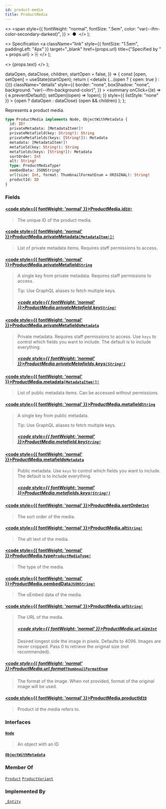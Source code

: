 ```yaml
---
id: product-media
title: ProductMedia
---
```


  <>
    <span
      style={{
        fontWeight: "normal",
        fontSize: ".5em",
        color: "var(--ifm-color-secondary-darkest)",
      }}
    >
      &nbsp;●&nbsp;
    </span>
  </>
);

  <>
    Specification
    <a
      className="link"
      style={{ fontSize: "1.5em", paddingLeft: "4px" }}
      target="\_blank"
      href={props.url}
      title={"Specified by " + props.url}
    >
      ⎘
    </a>
  </>
);

  <>
    <span className={props.class}>{props.text}</span>
  </>
);


  dataOpen,
  dataClose,
  children,
  startOpen = false,
}) => {
  const [open, setOpen] = useState(startOpen);
  return (
    <details
      {...(open ? { open: true } : {})}
      className="details"
      style={{
        border: "none",
        boxShadow: "none",
        background: "var(--ifm-background-color)",
      }}
    >
      <summary
        onClick={(e) => {
          e.preventDefault();
          setOpen((open) => !open);
        }}
        style={{ listStyle: "none" }}
      >
        {open ? dataOpen : dataClose}
      </summary>
      {open && children}
    </details>
  );
};

Represents a product media.

```graphql
type ProductMedia implements Node, ObjectWithMetadata {
  id: ID!
  privateMetadata: [MetadataItem!]!
  privateMetafield(key: String!): String
  privateMetafields(keys: [String!]): Metadata
  metadata: [MetadataItem!]!
  metafield(key: String!): String
  metafields(keys: [String!]): Metadata
  sortOrder: Int
  alt: String!
  type: ProductMediaType!
  oembedData: JSONString!
  url(size: Int, format: ThumbnailFormatEnum = ORIGINAL): String!
  productId: ID
}
```

### Fields

#### [<code style={{ fontWeight: 'normal' }}>ProductMedia.<b>id</b></code>](#)<Bullet />[`ID!`](../../../api-storefront/miscellaneous/scalars/id) <Badge class="badge badge--secondary" text="non-null"/> <Badge class="badge badge--secondary" text="scalar"/> <Badge class="badge badge--secondary" text="miscellaneous"/>

> The unique ID of the product media.

#### [<code style={{ fontWeight: 'normal' }}>ProductMedia.<b>privateMetadata</b></code>](#)<Bullet />[`[MetadataItem!]!`](../../../api-storefront/miscellaneous/objects/metadata-item) <Badge class="badge badge--secondary" text="non-null"/> <Badge class="badge badge--secondary" text="object"/> <Badge class="badge badge--secondary" text="miscellaneous"/>

> List of private metadata items. Requires staff permissions to access.
>
> <Badge text="Added in Saleor 3.12" class="secondary margin-bottom--sm" />

#### [<code style={{ fontWeight: 'normal' }}>ProductMedia.<b>privateMetafield</b></code>](#)<Bullet />[`String`](../../../api-storefront/miscellaneous/scalars/string) <Badge class="badge badge--secondary" text="scalar"/> <Badge class="badge badge--secondary" text="miscellaneous"/>

> A single key from private metadata. Requires staff permissions to access.
>
> Tip: Use GraphQL aliases to fetch multiple keys.
>
> <Badge text="Added in Saleor 3.12" class="secondary margin-bottom--sm" />
>
> ##### [<code style={{ fontWeight: 'normal' }}>ProductMedia.privateMetafield.<b>key</b></code>](#)<Bullet />[`String!`](../../../api-storefront/miscellaneous/scalars/string) <Badge class="badge badge--secondary" text="non-null"/> <Badge class="badge badge--secondary" text="scalar"/> <Badge class="badge badge--secondary" text="miscellaneous"/>

#### [<code style={{ fontWeight: 'normal' }}>ProductMedia.<b>privateMetafields</b></code>](#)<Bullet />[`Metadata`](../../../api-storefront/miscellaneous/scalars/metadata) <Badge class="badge badge--secondary" text="scalar"/> <Badge class="badge badge--secondary" text="miscellaneous"/>

> Private metadata. Requires staff permissions to access. Use `keys` to control which fields you want to include. The default is to include everything.
>
> <Badge text="Added in Saleor 3.12" class="secondary margin-bottom--sm" />
>
> ##### [<code style={{ fontWeight: 'normal' }}>ProductMedia.privateMetafields.<b>keys</b></code>](#)<Bullet />[`[String!]`](../../../api-storefront/miscellaneous/scalars/string) <Badge class="badge badge--secondary" text="list"/> <Badge class="badge badge--secondary" text="scalar"/> <Badge class="badge badge--secondary" text="miscellaneous"/>

#### [<code style={{ fontWeight: 'normal' }}>ProductMedia.<b>metadata</b></code>](#)<Bullet />[`[MetadataItem!]!`](../../../api-storefront/miscellaneous/objects/metadata-item) <Badge class="badge badge--secondary" text="non-null"/> <Badge class="badge badge--secondary" text="object"/> <Badge class="badge badge--secondary" text="miscellaneous"/>

> List of public metadata items. Can be accessed without permissions.
>
> <Badge text="Added in Saleor 3.12" class="secondary margin-bottom--sm" />

#### [<code style={{ fontWeight: 'normal' }}>ProductMedia.<b>metafield</b></code>](#)<Bullet />[`String`](../../../api-storefront/miscellaneous/scalars/string) <Badge class="badge badge--secondary" text="scalar"/> <Badge class="badge badge--secondary" text="miscellaneous"/>

> A single key from public metadata.
>
> Tip: Use GraphQL aliases to fetch multiple keys.
>
> <Badge text="Added in Saleor 3.12" class="secondary margin-bottom--sm" />
>
> ##### [<code style={{ fontWeight: 'normal' }}>ProductMedia.metafield.<b>key</b></code>](#)<Bullet />[`String!`](../../../api-storefront/miscellaneous/scalars/string) <Badge class="badge badge--secondary" text="non-null"/> <Badge class="badge badge--secondary" text="scalar"/> <Badge class="badge badge--secondary" text="miscellaneous"/>

#### [<code style={{ fontWeight: 'normal' }}>ProductMedia.<b>metafields</b></code>](#)<Bullet />[`Metadata`](../../../api-storefront/miscellaneous/scalars/metadata) <Badge class="badge badge--secondary" text="scalar"/> <Badge class="badge badge--secondary" text="miscellaneous"/>

> Public metadata. Use `keys` to control which fields you want to include. The default is to include everything.
>
> <Badge text="Added in Saleor 3.12" class="secondary margin-bottom--sm" />
>
> ##### [<code style={{ fontWeight: 'normal' }}>ProductMedia.metafields.<b>keys</b></code>](#)<Bullet />[`[String!]`](../../../api-storefront/miscellaneous/scalars/string) <Badge class="badge badge--secondary" text="list"/> <Badge class="badge badge--secondary" text="scalar"/> <Badge class="badge badge--secondary" text="miscellaneous"/>

#### [<code style={{ fontWeight: 'normal' }}>ProductMedia.<b>sortOrder</b></code>](#)<Bullet />[`Int`](../../../api-storefront/miscellaneous/scalars/int) <Badge class="badge badge--secondary" text="scalar"/> <Badge class="badge badge--secondary" text="miscellaneous"/>

> The sort order of the media.

#### [<code style={{ fontWeight: 'normal' }}>ProductMedia.<b>alt</b></code>](#)<Bullet />[`String!`](../../../api-storefront/miscellaneous/scalars/string) <Badge class="badge badge--secondary" text="non-null"/> <Badge class="badge badge--secondary" text="scalar"/> <Badge class="badge badge--secondary" text="miscellaneous"/>

> The alt text of the media.

#### [<code style={{ fontWeight: 'normal' }}>ProductMedia.<b>type</b></code>](#)<Bullet />[`ProductMediaType!`](../../../api-storefront/products/enums/product-media-type) <Badge class="badge badge--secondary" text="non-null"/> <Badge class="badge badge--secondary" text="enum"/> <Badge class="badge badge--secondary" text="products"/>

> The type of the media.

#### [<code style={{ fontWeight: 'normal' }}>ProductMedia.<b>oembedData</b></code>](#)<Bullet />[`JSONString!`](../../../api-storefront/miscellaneous/scalars/jsonstring) <Badge class="badge badge--secondary" text="non-null"/> <Badge class="badge badge--secondary" text="scalar"/> <Badge class="badge badge--secondary" text="miscellaneous"/>

> The oEmbed data of the media.

#### [<code style={{ fontWeight: 'normal' }}>ProductMedia.<b>url</b></code>](#)<Bullet />[`String!`](../../../api-storefront/miscellaneous/scalars/string) <Badge class="badge badge--secondary" text="non-null"/> <Badge class="badge badge--secondary" text="scalar"/> <Badge class="badge badge--secondary" text="miscellaneous"/>

> The URL of the media.
>
> ##### [<code style={{ fontWeight: 'normal' }}>ProductMedia.url.<b>size</b></code>](#)<Bullet />[`Int`](../../../api-storefront/miscellaneous/scalars/int) <Badge class="badge badge--secondary" text="scalar"/> <Badge class="badge badge--secondary" text="miscellaneous"/>
>
> Desired longest side the image in pixels. Defaults to 4096. Images are never cropped. Pass 0 to retrieve the original size (not recommended).

##### [<code style={{ fontWeight: 'normal' }}>ProductMedia.url.<b>format</b></code>](#)<Bullet />[`ThumbnailFormatEnum`](../../../api-storefront/miscellaneous/enums/thumbnail-format-enum) <Badge class="badge badge--secondary" text="enum"/> <Badge class="badge badge--secondary" text="miscellaneous"/>

> The format of the image. When not provided, format of the original image will be used.
>
> <Badge text="Added in Saleor 3.6" class="secondary margin-bottom--sm" />

#### [<code style={{ fontWeight: 'normal' }}>ProductMedia.<b>productId</b></code>](#)<Bullet />[`ID`](../../../api-storefront/miscellaneous/scalars/id) <Badge class="badge badge--secondary" text="scalar"/> <Badge class="badge badge--secondary" text="miscellaneous"/>

> Product id the media refers to.
>
> <Badge text="Added in Saleor 3.12" class="secondary margin-bottom--sm" />

### Interfaces

#### [`Node`](../../../api-storefront/miscellaneous/interfaces/node) <Badge class="badge badge--secondary" text="interface"/> <Badge class="badge badge--secondary" text="miscellaneous"/>

> An object with an ID

#### [`ObjectWithMetadata`](../../../api-storefront/miscellaneous/interfaces/object-with-metadata) <Badge class="badge badge--secondary" text="interface"/> <Badge class="badge badge--secondary" text="miscellaneous"/>

>

### Member Of

[`Product`](../../../api-storefront/products/objects/product) <Badge class="badge badge--secondary" text="object"/><Bullet />[`ProductVariant`](../../../api-storefront/products/objects/product-variant) <Badge class="badge badge--secondary" text="object"/>

### Implemented By

[`_Entity`](../../../api-storefront/miscellaneous/unions/entity) <Badge class="badge badge--secondary" text="union"/>
